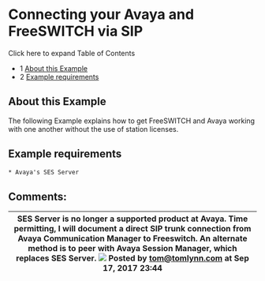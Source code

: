 
# Connecting your Avaya and FreeSWITCH via SIP 

 

Click here to expand Table of Contents

* 1 [About this Example](#-freeswitch--connecting-your-avaya-and-freeswitch-via-sip-)
* 2 [Example requirements](#-freeswitch--connecting-your-avaya-and-freeswitch-via-sip-)

## About this Example

The following Example explains how to get FreeSWITCH and Avaya working with one another without the use of station licenses.

## Example requirements

```xml
* Avaya's SES Server
```

## Comments:

| SES Server is no longer a supported product at Avaya. Time permitting, I will document a direct SIP trunk connection from Avaya Communication Manager to Freeswitch. An alternate method is to peer with Avaya Session Manager, which replaces SES Server. ![](/images/icons/contenttypes/comment_16.png) Posted by tom@tomlynn.com at Sep 17, 2017 23:44 |
| -------------------------------------------------------------------------------------------------------------------------------------------------------------------------------------------------------------------------------------------------------------------------------------------------------------------------------------------------------- |


